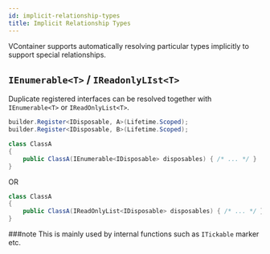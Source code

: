```yaml
---
id: implicit-relationship-types
title: Implicit Relationship Types
---
```


VContainer supports automatically resolving particular types implicitly to support special relationships.

## `IEnumerable<T>` / `IReadonlyLIst<T>`

Duplicate registered interfaces can be resolved together with `IEnumerable<T>` or `IReadOnlyList<T>`.

```csharp
builder.Register<IDisposable, A>(Lifetime.Scoped);
builder.Register<IDisposable, B>(Lifetime.Scoped);
```

```csharp
class ClassA
{
    public ClassA(IEnumerable<IDisposable> disposables) { /* ... */ }
}
```

OR

```csharp
class ClassA
{
    public ClassA(IReadOnlyList<IDisposable> disposables) { /* ... */ }
}
```

###note
This is mainly used by internal functions such as `ITickable` marker etc.
###